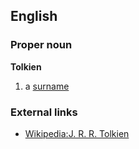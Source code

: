 ==English==

===Proper noun===
'''Tolkien'''

# a [[surname]]

===External links===

* [[Wikipedia:J. R. R. Tolkien]]
